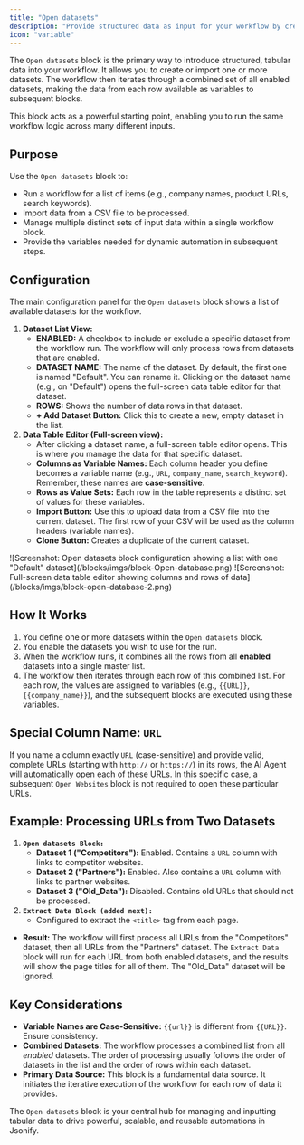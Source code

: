 ```yaml
---
title: "Open datasets"
description: "Provide structured data as input for your workflow by creating or importing multiple datasets, each containing variables."
icon: "variable"
---
```


The `Open datasets` block is the primary way to introduce structured, tabular data into your workflow. It allows you to create or import one or more datasets. The workflow then iterates through a combined set of all enabled datasets, making the data from each row available as variables to subsequent blocks.

This block acts as a powerful starting point, enabling you to run the same workflow logic across many different inputs.

## Purpose

Use the `Open datasets` block to:

- Run a workflow for a list of items (e.g., company names, product URLs, search keywords).
- Import data from a CSV file to be processed.
- Manage multiple distinct sets of input data within a single workflow block.
- Provide the variables needed for dynamic automation in subsequent steps.

## Configuration

The main configuration panel for the `Open datasets` block shows a list of available datasets for the workflow.

1. **Dataset List View:**
   - **ENABLED:** A checkbox to include or exclude a specific dataset from the workflow run. The workflow will only process rows from datasets that are enabled.
   - **DATASET NAME:** The name of the dataset. By default, the first one is named "Default". You can rename it. Clicking on the dataset name (e.g., on "Default") opens the full-screen data table editor for that dataset.
   - **ROWS:** Shows the number of data rows in that dataset.
   - **+ Add Dataset Button:** Click this to create a new, empty dataset in the list.
2. **Data Table Editor (Full-screen view):**
   - After clicking a dataset name, a full-screen table editor opens. This is where you manage the data for that specific dataset.
   - **Columns as Variable Names:** Each column header you define becomes a variable name (e.g., `URL`, `company_name`, `search_keyword`). Remember, these names are **case-sensitive**.
   - **Rows as Value Sets:** Each row in the table represents a distinct set of values for these variables.
   - **Import Button:** Use this to upload data from a CSV file into the current dataset. The first row of your CSV will be used as the column headers (variable names).
   - **Clone Button:** Creates a duplicate of the current dataset.

<Frame caption="Screenshot: Open datasets block configuration showing a list with one 'Default' dataset">
  ![Screenshot: Open datasets block configuration showing a list with one "Default" dataset](/blocks/imgs/block-Open-database.png)
</Frame>

<Frame caption="Screenshot: Full-screen data table editor showing columns and rows of data">
  ![Screenshot: Full-screen data table editor showing columns and rows of data](/blocks/imgs/block-open-database-2.png)
</Frame>

## How It Works

1. You define one or more datasets within the `Open datasets` block.
2. You enable the datasets you wish to use for the run.
3. When the workflow runs, it combines all the rows from all **enabled** datasets into a single master list.
4. The workflow then iterates through each row of this combined list. For each row, the values are assigned to variables (e.g., `{{URL}}`, `{{company_name}}`), and the subsequent blocks are executed using these variables.

## Special Column Name: `URL`

If you name a column exactly `URL` (case-sensitive) and provide valid, complete URLs (starting with `http://` or `https://`) in its rows, the AI Agent will automatically open each of these URLs. In this specific case, a subsequent `Open Websites` block is not required to open these particular URLs.

## Example: Processing URLs from Two Datasets

1. **`Open datasets Block:`**
   - **Dataset 1 ("Competitors"):** Enabled. Contains a `URL` column with links to competitor websites.
   - **Dataset 2 ("Partners"):** Enabled. Also contains a `URL` column with links to partner websites.
   - **Dataset 3 ("Old_Data"):** Disabled. Contains old URLs that should not be processed.
2. **`Extract Data Block (added next):`**
   - Configured to extract the `<title>` tag from each page.

- **Result:** The workflow will first process all URLs from the "Competitors" dataset, then all URLs from the "Partners" dataset. The `Extract Data` block will run for each URL from both enabled datasets, and the results will show the page titles for all of them. The "Old_Data" dataset will be ignored.

## Key Considerations

- **Variable Names are Case-Sensitive:** `{{url}}` is different from `{{URL}}`. Ensure consistency.
- **Combined Datasets:** The workflow processes a combined list from all _enabled_ datasets. The order of processing usually follows the order of datasets in the list and the order of rows within each dataset.
- **Primary Data Source:** This block is a fundamental data source. It initiates the iterative execution of the workflow for each row of data it provides.

The `Open datasets` block is your central hub for managing and inputting tabular data to drive powerful, scalable, and reusable automations in Jsonify.